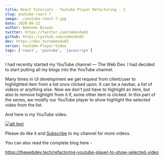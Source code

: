 ```yaml
---
title: React Tutorials - Youtube Player Refactoring - 1
slug: youtube-react-7
image: ./youtube-react-7.jpg
date: 2020-06-22
author: Nabendu Biswas
twitter: https://twitter.com/nabendu82
github: https://github.com/nabendu82
dev: https://dev.to/nabendu82
series: Youtube-Player-Video
tags: ['react', 'youtube', 'javascript']
---
```


I had recently started my YouTube channel — The Web Dev. I had decided to start putting all my blogs into the YouTube channel.

Many times in UI development we get request from client/user to highlighted item from a list once clicked upon.
It can be a navbar, a list of videos or anything else.
Now we don’t just have to highlight an item, but also to remove highlight from it if, some other item is clicked.
In this part of the series, we modify our YouTube player to show highlight the selected video from the list.

And here is my YouTube video.

<div className={styles.image__small}>

[![alt text](https://res.cloudinary.com/dxkxvfo2o/image/upload/v1592799320/React_tutorial_-_YouTube_player_refactor_fjkdqf.png)](https://youtu.be/1TyObXDSYUY "Youtube Player Refactoring - 1")

</div>

Please do like it and [Subscribe](https://www.youtube.com/channel/UCRf7mazcufqZxd2pR3oQJuQ?sub_confirmation=1) to my channel for more videos.

You can also read the complete blog here -

https://thewebdev.tech/refactoring-youtube-player-to-show-selected-video
